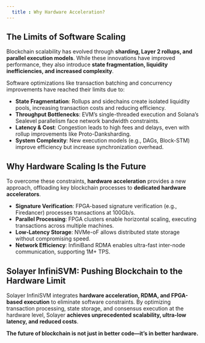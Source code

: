 ```yaml
---
  title : Why Hardware Acceleration?
---
```


## **The Limits of Software Scaling**
Blockchain scalability has evolved through **sharding, Layer 2 rollups, and parallel execution models**. While these innovations have improved performance, they also introduce **state fragmentation, liquidity inefficiencies, and increased complexity**.  

Software optimizations like transaction batching and concurrency improvements have reached their limits due to:  

- **State Fragmentation**: Rollups and sidechains create isolated liquidity pools, increasing transaction costs and reducing efficiency.  
- **Throughput Bottlenecks**: EVM’s single-threaded execution and Solana’s Sealevel parallelism face network bandwidth constraints.  
- **Latency & Cost**: Congestion leads to high fees and delays, even with rollup improvements like Proto-Danksharding.  
- **System Complexity**: New execution models (e.g., DAGs, Block-STM) improve efficiency but increase synchronization overhead.  



## **Why Hardware Scaling Is the Future**
To overcome these constraints, **hardware acceleration** provides a new approach, offloading key blockchain processes to **dedicated hardware accelerators**.

- **Signature Verification**: FPGA-based signature verification (e.g., Firedancer) processes transactions at 100Gb/s.  
- **Parallel Processing**: FPGA clusters enable horizontal scaling, executing transactions across multiple machines.  
- **Low-Latency Storage**: NVMe-oF allows distributed state storage without compromising speed.  
- **Network Efficiency**: InfiniBand RDMA enables ultra-fast inter-node communication, supporting 1M+ TPS.  



## **Solayer InfiniSVM: Pushing Blockchain to the Hardware Limit**
Solayer InfiniSVM integrates **hardware acceleration, RDMA, and FPGA-based execution** to eliminate software constraints. By optimizing transaction processing, state storage, and consensus execution at the hardware level, Solayer **achieves unprecedented scalability, ultra-low latency, and reduced costs**.

**The future of blockchain is not just in better code—it’s in better hardware.**
